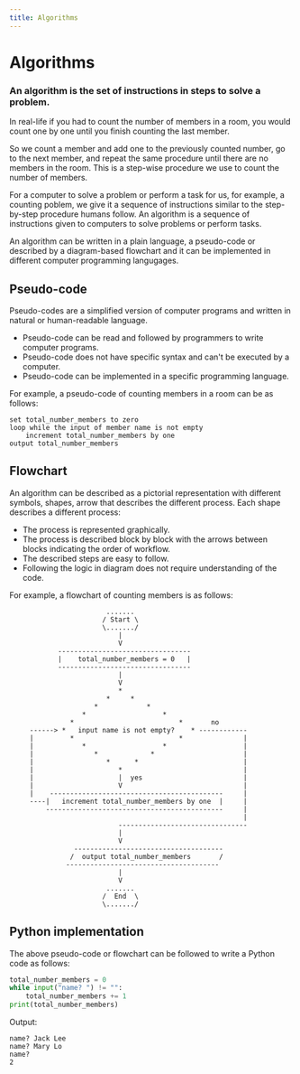 ```yaml
---
title: Algorithms
---
```


# Algorithms

### An algorithm is the set of instructions in steps to solve a problem.

In real-life if you had to count the number of members in a room, you would count one by one until you finish counting the last member.

So we count a member and add one to the previously counted number, go to the next member, and repeat the same procedure until there are no members in the room. This is a step-wise procedure we use to count the number of members.

For a computer to solve a problem or perform a task for us, for example, a counting poblem, we give it a sequence of instructions similar to the step-by-step procedure humans follow. An algorithm is a sequence of instructions given to computers to solve problems or perform tasks.

An algorithm can be written in a plain language, a pseudo-code or described by a diagram-based flowchart and it can be implemented in different computer programming langugages. 

## Pseudo-code
Pseudo-codes are a simplified version of computer programs and written in natural or human-readable language.

- Pseudo-code can be read and followed by programmers to write computer programs.
- Pseudo-code does not have specific syntax and can't be executed by a computer.
- Pseudo-code can be implemented in a specific programming language.

For example, a pseudo-code of counting members in a room can be as follows:

```
set total_number_members to zero
loop while the input of member name is not empty
    increment total_number_members by one
output total_number_members
```

## Flowchart
An algorithm can be described as a pictorial representation with different symbols, shapes, arrow that describes the different process. Each shape describes a different process:

- The process is represented graphically.
- The process is described block by block with the arrows between blocks indicating the order of workflow.
- The described steps are easy to follow.
- Following the logic in diagram does not require understanding of the code.
 
For example, a flowchart of counting members is as follows:
```
                        .......
                       / Start \
                       \......./
                           |
                           V
            ---------------------------------
            |    total_number_members = 0   |
            ---------------------------------
                           |
                           V
                           *
                        *     * 
                     *            *          
                  *                   *
               *                          *       no
     ------> *   input name is not empty?    * ------------
     |         *                          *               |
     |            *                   *                   |
     |               *             *                      |
     |                  *      *                          |
     |                     *                              |
     |                     |  yes                         |
     |                     V                              |
     |    -------------------------------------------     |
     ----|   increment total_number_members by one  |     |
         --------------------------------------------     |
                                                          |
                           --------------------------------
                           |
                           V
                -------------------------------------
               /  output total_number_members       /
              --------------------------------------
                           |
                           V
                        .......
                       /  End  \
                       \......./
```

## Python implementation
The above pseudo-code or flowchart can be followed to write a Python code as follows:
```Python
total_number_members = 0
while input("name? ") != "":
    total_number_members += 1
print(total_number_members)
```

Output:
```
name? Jack Lee
name? Mary Lo
name?
2
```